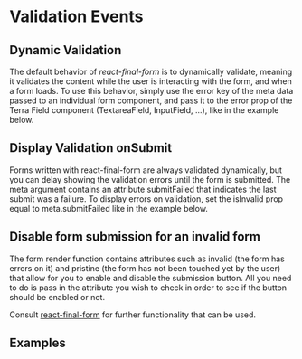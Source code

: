

<Badge />

# Validation Events

## Dynamic Validation

The default behavior of *react-final-form* is to dynamically validate, meaning it validates the content while the user is interacting with the form, and when a form loads. To use this behavior, simply use the error key of the meta data passed to an individual form component, and pass it to the error prop of the Terra Field component (TextareaField, InputField, ...), like in the example below.

## Display Validation onSubmit

Forms written with react-final-form are always validated dynamically, but you can delay showing the validation errors until the form is submitted. The meta argument contains an attribute submitFailed that indicates the last submit was a failure. To display errors on validation, set the isInvalid prop equal to meta.submitFailed like in the example below.

## Disable form submission for an invalid form

The form render function contains attributes such as invalid (the form has errors on it) and pristine (the form has not been touched yet by the user) that allow for you to enable and disable the submission button. All you need to do is pass in the attribute you wish to check in order to see if the button should be enabled or not.

Consult [react-final-form](https://github.com/final-form/react-final-form) for further functionality that can be used.

## Examples
<ValidationOnInput title= 'Validation onInput' />
<ValidationOnSubmit title='Validation onSubmit' />
<ValidationDisableSubmit title='Validation Disable Submit' />
